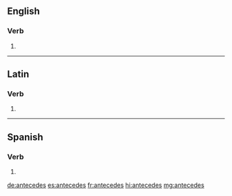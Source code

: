 ==English==

===Verb===
{{head|en|verb form}}

# {{en-third-person singular of|antecede}}

----

==Latin==

===Verb===
{{la-verb-form|antecēdēs}}

# {{inflection of|antecēdō||2|s|futr|actv|indc|lang=la}}

----

==Spanish==

===Verb===
{{es-verb-form}}

# {{es-verb form of|ending=er|mood=indicative|tense=present|pers=2|formal=no|number=singular|anteceder}}

[[de:antecedes]]
[[es:antecedes]]
[[fr:antecedes]]
[[hi:antecedes]]
[[mg:antecedes]]